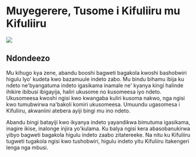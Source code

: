 # Muyegerere, Tusome i Kifuliiru mu Kifuliiru

![](.github/DRCongo.png)

## Ndondeezo

Mu kihugo kya zene, abandu booshi bagweti bagakola kwoshi bashobwiri higulu lyo' kudeta kwo bazamuule indeto zabo.
Mu bindu bihamu ibija ku ndeto ne'byangatuma indeto igasikama inamale ne' kyanya kingi halinde ihikire ibibusi ibigayija, haliri ukusome no kusomeesa iyo ndeto.
Ukusomeesa kwoshi ngisi kwo kwangaba kuliri kusoma nakwo, nga ngisi kwo tumubwirwa na'bakoli komiri ukusomeesa.
Umuundu ugasomesa i Kifuliiru, akwaniini atebera ayiji bingi mu ino ndeto.

Abandu bingi batayiji kwo ikyanya indeto yayandikwa bimutuma igasikama, inagire ikise, inalonge injira yo'kulama. Ku balya ngisi kera abasobanukirwa yibyo bagweti bagakola higulu indeto zaabo zitatereeke.
Na nitu ku Kifuliiru tugweti tugakola ngisi kwo tushobwiri, higulu indeto yitu Kifuliiru itakengeri lenga nga mbusi.
